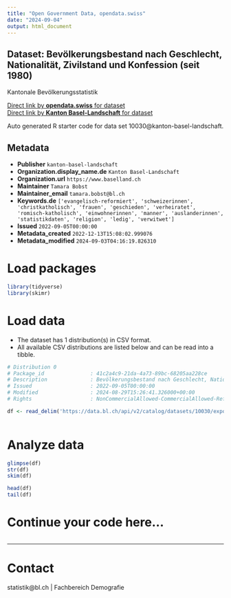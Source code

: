 ```yaml
---
title: "Open Government Data, opendata.swiss"
date: "2024-09-04"
output: html_document
---
```


## Dataset: Bevölkerungsbestand nach Geschlecht, Nationalität, Zivilstand und Konfession (seit 1980)

Kantonale Bevölkerungsstatistik

[Direct link by **opendata.swiss** for dataset](https://opendata.swiss/de/dataset/bevolkerungsbestand-nach-geschlecht-nationalitat-zivilstand-und-konfession-ab-1980)<br>
[Direct link by **Kanton Basel-Landschaft** for dataset](https://data.bl.ch/explore/dataset/10030/)

Auto generated R starter code for data set 10030@kanton-basel-landschaft.

## Metadata

- **Publisher** `kanton-basel-landschaft`
- **Organization.display_name.de** `Kanton Basel-Landschaft`
- **Organization.url** `https://www.baselland.ch`
- **Maintainer** `Tamara Bobst`
- **Maintainer_email** `tamara.bobst@bl.ch`
- **Keywords.de** `['evangelisch-reformiert', 'schweizerinnen', 'christkatholisch', 'frauen', 'geschieden', 'verheiratet', 'romisch-katholisch', 'einwohnerinnen', 'manner', 'auslanderinnen', 'statistikdaten', 'religion', 'ledig', 'verwitwet']`
- **Issued** `2022-09-05T00:00:00`
- **Metadata_created** `2022-12-13T15:08:02.999076`
- **Metadata_modified** `2024-09-03T04:16:19.826310`


# Load packages

```r

library(tidyverse)
library(skimr)

```

# Load data

-   The dataset has 1 distribution(s) in CSV format.
-   All available CSV distributions are listed below and can be read into a tibble.

```r

# Distribution 0
# Package_id               : 41c2a4c9-21da-4a73-89bc-68205aa228ce
# Description              : Bevölkerungsbestand nach Geschlecht, Nationalität, Zivilstand und Konfession (seit 1980) (csv)
# Issued                   : 2022-09-05T00:00:00
# Modified                 : 2024-08-29T15:26:41.326000+00:00
# Rights                   : NonCommercialAllowed-CommercialAllowed-ReferenceRequired

df <- read_delim('https://data.bl.ch/api/v2/catalog/datasets/10030/exports/csv?use_labels=true')



```

# Analyze data

```r

glimpse(df)
str(df)
skim(df)

head(df)
tail(df)

```

# Continue your code here...

```r

```

------------------------------------------------------------------------

# Contact

statistik@bl.ch | Fachbereich Demografie
